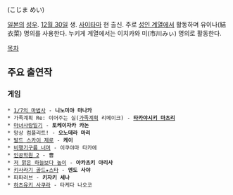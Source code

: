 {{{+1 小嶋めい }}} (こじま めい)

[[일본]]의 [[성우]]. [[12월 30일]] 생. [[사이타마]] 현 출신. 주로 [[에로게|성인 계열]]에서 활동하며 유이나(結衣菜) 명의를 사용한다. 누키게 계열에서는 이치카와 미(市川みぃ) 명의로 활동한다.

[[목차]]

== 주요 출연작 ==
=== 게임 ===
 * [[1/7의 마법사]] - '''니노미야 마나카'''
 * 가족계획 Re: 이어주는 실([[가족계획(게임)|가족계획]] 리메이크) - '''[[타카야시키 마츠리]]'''
 * [[마녀사랑일기]] - '''토케이자카 카논'''
 * 망상 컴플리트! - '''오노데라 마리'''
 * [[발드 스카이 제로]] - '''케이'''
 * [[비행기구름 너머]] - 이쿠야마 타카에
 * [[인공학원 2]] - 曹
 * [[저 맑은 하늘보다 높이]] - '''아카츠키 아리사'''
 * [[키사라기 골드★스타]] - '''엔도 사야'''
 * 파파러브 - '''키자키 세나'''
 * [[하츠유키 사쿠라]] - 타케다 나오코
